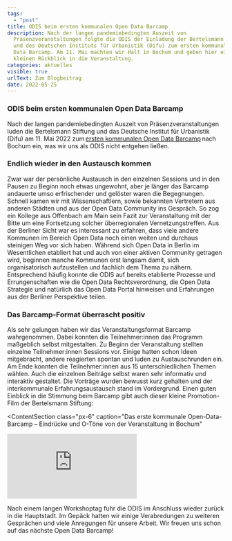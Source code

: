 ```yaml
---
tags:
  - "post"
title: ODIS beim ersten kommunalen Open Data Barcamp
description: Nach der langen pandemiebedingten Auszeit von
  Präsenzveranstaltungen folgte die ODIS der Einladung der Bertelsmann Stiftung
  und des Deutschen Instituts für Urbanistik (Difu) zum ersten kommunalen Open
  Data Barcamp. Am 11. Mai machten wir Halt in Bochum und geben hier einen
  kleinen Rückblick in die Veranstaltung.
categories: aktuelles
visible: true
urlText: Zum Blogbeitrag
date: 2022-05-25
---
```


### ODIS beim ersten kommunalen Open Data Barcamp

Nach der langen pandemiebedingten Auszeit von Präsenzveranstaltungen luden die Bertelsmann Stiftung und das Deutsche Institut für Urbanistik (Difu) am 11. Mai 2022 zum [ersten kommunalen Open Data Barcamp](https://blog-smartcountry.de/das-erste-kommunale-open-data-barcamp/) nach Bochum ein, was wir uns als ODIS nicht entgehen ließen.

### Endlich wieder in den Austausch kommen

Zwar war der persönliche Austausch in den einzelnen Sessions und in den Pausen zu Beginn noch etwas ungewohnt, aber je länger das Barcamp andauerte umso erfrischender und gelöster waren die Begegnungen. Schnell kamen wir mit Wissenschaftlern, sowie bekannten Vertretern aus anderen Städten und aus der Open Data Community ins Gespräch. So zog ein Kollege aus Offenbach am Main sein Fazit zur Veranstaltung mit der Bitte um eine Fortsetzung solcher überregionalen Vernetzungstreffen. Aus der Berliner Sicht war es interessant zu erfahren, dass viele andere Kommunen im Bereich Open Data noch einen weiten und durchaus steinigen Weg vor sich haben. Während sich Open Data in Berlin im Wesentlichen etabliert hat und auch von einer aktiven Community getragen wird, beginnen manche Kommunen erst langsam damit, sich organisatorisch aufzustellen und fachlich dem Thema zu nähern. Entsprechend häufig konnte die ODIS auf bereits etablierte Prozesse und Errungenschaften wie die Open Data Rechtsverordnung, die Open Data Strategie und natürlich das Open Data Portal hinweisen und Erfahrungen aus der Berliner Perspektive teilen.

### Das Barcamp-Format überrascht positiv

Als sehr gelungen haben wir das Veranstaltungsformat Barcamp wahrgenommen. Dabei konnten die Teilnehmer:innen das Programm maßgeblich selbst mitgestalten. Zu Beginn der Veranstaltung stellten einzelne Teilnehmer:innen Sessions vor. Einige hatten schon Ideen mitgebracht, andere reagierten spontan und luden zu Austauschrunden ein. Am Ende konnten die Teilnehmer:innen aus 15 unterschiedlichen Themen wählen. Auch die einzelnen Beiträge selbst waren sehr informativ und interaktiv gestaltet. Die Vorträge wurden bewusst kurz gehalten und der interkommunale Erfahrungsaustausch stand im Vordergrund. Einen guten Einblick in die Stimmung beim Barcamp gibt auch dieser kleine Promotion-Film der Bertelsmann Stiftung:


<ContentSection
  class="px-6"
  caption="Das erste kommunale Open-Data-Barcamp – Eindrücke und O-Töne von der Veranstaltung in Bochum"
>
  <iframe
    class="w-full aspect-video"
    src="https://www.youtube.com/embed/v_k0LKUIB50"
    title="YouTube video player"
    frameborder="0"
    allow="accelerometer; autoplay; clipboard-write; encrypted-media; gyroscope; picture-in-picture"
    allowfullscreen
  ></iframe>
</ContentSection>

Nach einem langen Workshoptag fuhr die ODIS im Anschluss wieder zurück in die Hauptstadt.
Im Gepäck hatten wir einige Verabredungen zu weiteren Gesprächen und viele Anregungen
für unsere Arbeit. Wir freuen uns schon auf das nächste Open Data Barcamp!
